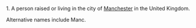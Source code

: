 1. A person raised or living in the city of [[Manchester]] in the United Kingdom.

Alternative names include Manc.
